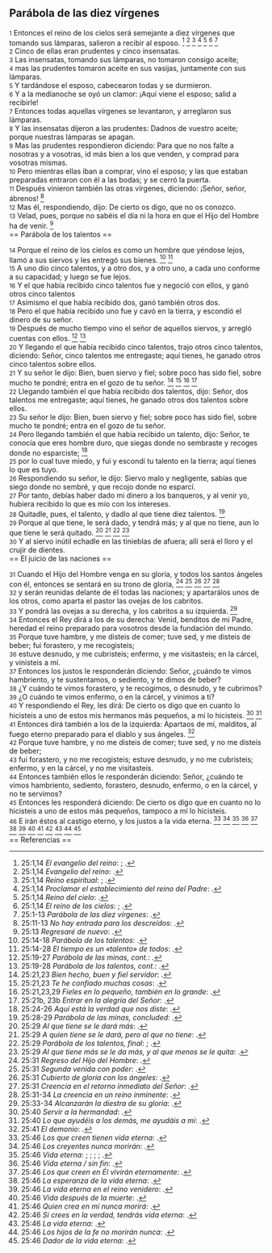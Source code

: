 == Parábola de las diez vírgenes ==

{{anchor|1}} <small>1</small> Entonces el reino de los cielos será semejante a diez vírgenes que tomando sus lámparas, salieron a recibir al esposo. <ref>25:1,14 ''El evangelio del reino'': {{lib|LU|143|1|5}}; {{lib|LU|190|5|4}}.</ref> <ref>25:1,14 ''Evangelio del reino'': {{lib|LU|193|0|4}}.</ref> <ref>25:1,14 ''Reino espiritual'': {{lib|LU|153|2|4}}; {{lib|LU|153|2|4}}.</ref> <ref>25:1,14 ''Proclamar el establecimiento del reino del Padre'': {{lib|LU|137|8|6}}.</ref> <ref>25:1,14 ''Reino del cielo'': {{lib|LU|34|6|13}}.</ref> <ref>25:1,14 ''El reino de los cielos'': {{lib|LU|169|4|6}}; {{lib|LU|171|0|1}}.</ref> <ref>25:1-13 ''Parábola de las diez vírgenes'': {{lib|LU|176|2|8}}.</ref><br>
{{anchor|2}} <small>2</small> Cinco de ellas eran prudentes y cinco insensatas.<br>
{{anchor|3}} <small>3</small> Las insensatas, tomando sus lámparas, no tomaron consigo aceite;<br>
{{anchor|4}} <small>4</small> mas las prudentes tomaron aceite en sus vasijas, juntamente con sus lámparas.<br>
{{anchor|5}} <small>5</small> Y tardándose el esposo, cabecearon todas y se durmieron.<br>
{{anchor|6}} <small>6</small> Y a la medianoche se oyó un clamor: ¡Aquí viene el esposo; salid a recibirle!<br>
{{anchor|7}} <small>7</small> Entonces todas aquellas vírgenes se levantaron, y arreglaron sus lámparas.<br>
{{anchor|8}} <small>8</small> Y las insensatas dijeron a las prudentes: Dadnos de vuestro aceite; porque nuestras lámparas se apagan.<br>
{{anchor|9}} <small>9</small> Mas las prudentes respondieron diciendo: Para que no nos falte a nosotras y a vosotras, id más bien a los que venden, y comprad para vosotras mismas.<br>
{{anchor|10}} <small>10</small> Pero mientras ellas iban a comprar, vino el esposo; y las que estaban preparadas entraron con él a las bodas; y se cerró la puerta.<br>
{{anchor|11}} <small>11</small> Después vinieron también las otras vírgenes, diciendo: ¡Señor, señor, ábrenos! <ref>25:11-13 ''No hay entrada para los descreídos'': {{lib|LU|166|3|4}}.</ref><br>
{{anchor|12}} <small>12</small> Mas él, respondiendo, dijo: De cierto os digo, que no os conozco.<br>
{{anchor|13}} <small>13</small> Velad, pues, porque no sabéis el día ni la hora en que el Hijo del Hombre ha de venir. <ref>25:13 ''Regresaré de nuevo'': {{lib|LU|37|3|4}}.</ref><br>
== Parábola de los talentos ==

{{anchor|14}} <small>14</small> Porque el reino de los cielos es como un hombre que yéndose lejos, llamó a sus siervos y les entregó sus bienes. <ref>25:14-18 ''Parábola de los talentos'': {{lib|LU|176|3|4}}.</ref> <ref>25:14-28 ''El tiempo es un «talento» de todos'': {{lib|LU|28|6|9}}.</ref><br>
{{anchor|15}} <small>15</small> A uno dio cinco talentos, y a otro dos, y a otro uno, a cada uno conforme a su capacidad; y luego se fue lejos.<br>
{{anchor|16}} <small>16</small> Y el que había recibido cinco talentos fue y negoció con ellos, y ganó otros cinco talentos<br>
{{anchor|17}} <small>17</small> Asimismo el que había recibido dos, ganó también otros dos.<br>
{{anchor|18}} <small>18</small> Pero el que había recibido uno fue y cavó en la tierra, y escondió el dinero de su señor.<br>
{{anchor|19}} <small>19</small> Después de mucho tiempo vino el señor de aquellos siervos, y arregló cuentas con ellos. <ref>25:19-27 ''Parábola de las minas, cont.'': {{lib|LU|171|8|6}}.</ref> <ref>25:19-28 ''Parábola de los talentos, cont.'': {{lib|LU|176|3|4}}.</ref><br>
{{anchor|20}} <small>20</small> Y llegando el que había recibido cinco talentos, trajo otros cinco talentos, diciendo: Señor, cinco talentos me entregaste; aquí tienes, he ganado otros cinco talentos sobre ellos.<br>
{{anchor|21}} <small>21</small> Y su señor le dijo: Bien, buen siervo y fiel; sobre poco has sido fiel, sobre mucho te pondré; entra en el gozo de tu señor. <ref>25:21,23 ''Bien hecho, buen y fiel servidor'': {{lib|LU|25|1|6}}.</ref> <ref>25:21,23 ''Te he confiado muchas cosas'': {{lib|LU|174|0|2}}.</ref> <ref>25:21,23,29 ''Fieles en lo pequeño, también en lo grande'': {{lib|LU|169|2|6}}.</ref> <ref>25:21b, 23b ''Entrar en la alegría del Señor'': {{lib|LU|176|3|7}}.</ref><br>
{{anchor|22}} <small>22</small> Llegando también el que había recibido dos talentos, dijo: Señor, dos talentos me entregaste; aquí tienes, he ganado otros dos talentos sobre ellos.<br>
{{anchor|23}} <small>23</small> Su señor le dijo: Bien, buen siervo y fiel; sobre poco has sido fiel, sobre mucho te pondré; entra en el gozo de tu señor.<br>
{{anchor|24}} <small>24</small> Pero llegando también el que había recibido un talento, dijo: Señor, te conocía que eres hombre duro, que siegas donde no sembraste y recoges donde no esparciste; <ref>25:24-26 ''Aquí está la verdad que nos diste'': {{lib|LU|176|3|7}}.</ref><br>
{{anchor|25}} <small>25</small> por lo cual tuve miedo, y fui y escondí tu talento en la tierra; aquí tienes lo que es tuyo.<br>
{{anchor|26}} <small>26</small> Respondiendo su señor, le dijo: Siervo malo y negligente, sabías que siego donde no sembré, y que recojo donde no esparcí.<br>
{{anchor|27}} <small>27</small> Por tanto, debías haber dado mi dinero a los banqueros, y al venir yo, hubiera recibido lo que es mío con los intereses.<br>
{{anchor|28}} <small>28</small> Quitadle, pues, el talento, y dadlo al que tiene diez talentos. <ref>25:28-29 ''Parábola de las minas, concluded'': {{lib|LU|171|8|7}}.</ref><br>
{{anchor|29}} <small>29</small> Porque al que tiene, le será dado, y tendrá más; y al que no tiene, aun lo que tiene le será quitado. <ref>25:29 ''Al que tiene se le dará más'': {{lib|LU|151|3|1}}.</ref> <ref>25:29 ''A quien tiene se le dará, pero al que no tiene'': {{lib|LU|109|4|5}}.</ref> <ref>25:29 ''Parábola de los talentos, final'': {{lib|LU|176|3|5}}; {{lib|LU|176|3|5}}.</ref> <ref>25:29 ''Al que tiene más se le da más, y al que menos se le quita'': {{lib|LU|151|1|4}}.</ref><br>
{{anchor|30}} <small>30</small> Y al siervo inútil echadle en las tinieblas de afuera; allí será el lloro y el crujir de dientes.<br>
== El juicio de las naciones ==

{{anchor|31}} <small>31</small> Cuando el Hijo del Hombre venga en su gloria, y todos los santos ángeles con él, entonces se sentará en su trono de gloria, <ref>25:31 ''Regreso del Hijo del Hombre'': {{lib|LU|176|3|3}}.</ref> <ref>25:31 ''Segunda venida con poder'': {{lib|LU|176|2|4}}.</ref> <ref>25:31 ''Cubierto de gloria con los ángeles'': {{lib|LU|52|5|7}}.</ref> <ref>25:31 ''Creencia en el retorno inmediato del Señor'': {{lib|LU|196|2|5}}.</ref> <ref>25:31-34 ''La creencia en un reino inminente'': {{lib|LU|170|2|10}}.</ref><br>
{{anchor|32}} <small>32</small> y serán reunidas delante de él todas las naciones; y apartarálos unos de los otros, como aparta el pastor las ovejas de los cabritos.<br>
{{anchor|33}} <small>33</small> Y pondrá las ovejas a su derecha, y los cabritos a su izquierda. <ref>25:33-34 ''Alcanzarán la diestra de su gloria'': {{lib|LU|137|8|16}}.</ref><br>
{{anchor|34}} <small>34</small> Entonces el Rey dirá a los de su derecha: Venid, benditos de mi Padre, heredad el reino preparado para vosotros desde la fundación del mundo.<br>
{{anchor|35}} <small>35</small> Porque tuve hambre, y me disteis de comer; tuve sed, y me disteis de beber; fui forastero, y me recogisteis;<br>
{{anchor|36}} <small>36</small> estuve desnudo, y me cubristeis; enfermo, y me visitasteis; en la cárcel, y vinisteis a mí.<br>
{{anchor|37}} <small>37</small> Entonces los justos le responderán diciendo: Señor, ¿cuándo te vimos hambriento, y te sustentamos, o sediento, y te dimos de beber?<br>
{{anchor|38}} <small>38</small> ¿Y cuándo te vimos forastero, y te recogimos, o desnudo, y te cubrimos?<br>
{{anchor|39}} <small>39</small> ¿O cuándo te vimos enfermo, o en la cárcel, y vinimos a ti?<br>
{{anchor|40}} <small>40</small> Y respondiendo el Rey, les dirá: De cierto os digo que en cuanto lo hicisteis a uno de estos mis hermanos más pequeños, a mí lo hicisteis. <ref>25:40 ''Servir a la hermandad'': {{lib|LU|155|3|3}}.</ref> <ref>25:40 ''Lo que ayudéis a los demás, me ayudáis a mi'': {{lib|LU|176|3|5}}.</ref><br>
{{anchor|41}} <small>41</small> Entonces dirá también a los de la izquierda: Apartaos de mí, malditos, al fuego eterno preparado para el diablo y sus ángeles. <ref>25:41 ''El demonio'': {{lib|LU|53|1|4}}.</ref><br>
{{anchor|42}} <small>42</small> Porque tuve hambre, y no me disteis de comer; tuve sed, y no me disteis de beber;<br>
{{anchor|43}} <small>43</small> fui forastero, y no me recogisteis; estuve desnudo, y no me cubristeis; enfermo, y en la cárcel, y no me visitasteis.<br>
{{anchor|44}} <small>44</small> Entonces también ellos le responderán diciendo: Señor, ¿cuándo te vimos hambriento, sediento, forastero, desnudo, enfermo, o en la cárcel, y no te servimos?<br>
{{anchor|45}} <small>45</small> Entonces les responderá diciendo: De cierto os digo que en cuanto no lo hicisteis a uno de estos más pequeños, tampoco a mí lo hicisteis.<br>
{{anchor|46}} <small>46</small> E irán éstos al castigo eterno, y los justos a la vida eterna. <ref>25:46 ''Los que creen tienen vida eterna'': {{lib|LU|153|2|11}}.</ref> <ref>25:46 ''Los creyentes nunca morirán'': {{lib|LU|162|7|5}}.</ref> <ref>25:46 ''Vida eterna'': {{lib|LU|101|6|8}}; {{lib|LU|162|2|7}}; {{lib|LU|27|1|5}}; {{lib|LU|2|2|1}}; {{lib|LU|3|0|1}}.</ref> <ref>25:46 ''Vida eterna / sin fin'': {{lib|LU|170|2|20}}.</ref> <ref>25:46 ''Los que creen en Él vivirán eternamente'': {{lib|LU|190|5|4}}.</ref> <ref>25:46 ''La esperanza de la vida eterna'': {{lib|LU|170|2|2}}.</ref> <ref>25:46 ''La vida eterna en el reino venidero'': {{lib|LU|181|2|11}}.</ref> <ref>25:46 ''Vida después de la muerte'': {{lib|LU|121|5|11}}.</ref> <ref>25:46 ''Quien crea en mí nunca morirá'': {{lib|LU|168|0|7}}.</ref> <ref>25:46 ''Si crees en la verdad, tendrás vida eterna'': {{lib|LU|157|6|10}}.</ref> <ref>25:46 ''La vida eterna'': {{lib|LU|146|3|7}}.</ref> <ref>25:46 ''Los hijos de la fe no morirán nunca'': {{lib|LU|193|1|2}}.</ref> <ref>25:46 ''Dador de la vida eterna'': {{lib|LU|128|1|10}}.</ref><br>
== Referencias ==

<references />

